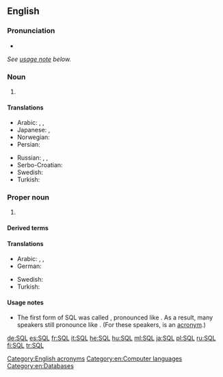 ==English==

===Pronunciation===
* {{audio|En-us-SQL.ogg|Audio (US)|lang=en}}
''See [[#Usage notes|usage note]] below.''

===Noun===
{{en-noun|?}}
# {{context|physics|lang=en}} {{initialism of|[[standard]] [[quantum limit]]|lang=en}}

====Translations====
{{trans-top|SQL}}
* Arabic: {{t|ar|SQL|m|tr=-|sc=Latn}},{{LR}} {{t|ar|إِس كْيُو إِل|tr=ʾes kyū ʾel|m}}, {{t|ar|إسْ كْيُو إلْ|m}}
* Japanese: {{t+|ja|SQL|tr=-|sc=Latn}}, {{t|ja|エスキューエル|tr=esu-kyū-eru}} {{t|ja|シークェル|tr=shīkweru}}
* Norwegian: {{t|no|SQL|n}}
* Persian: {{t|fa|اس‌کیوال|tr=es-kiyu-el|sc=fa-Arab}}
{{trans-mid}}
* Russian: {{t+|ru|SQL|m|tr=-|sc=Latn}}, {{t|ru|эс-ку-э́ль|m}}, {{t|ru|эс-кью-э́л|m}}
* Serbo-Croatian: {{t|sh|SQL|m}}
* Swedish: {{t|sv|SQL|n}}
* Turkish: {{t+|tr|SQL}}
{{trans-bottom}}

===Proper noun===
{{wikipedia|lang=en}}
{{en-proper noun}}

# {{context|computing|lang=en}} {{initialism of|[[w:SQL|Structured Query Language]]|lang=en}}

====Derived terms====
{{der4|[[HSQLDB]]|[[NoSQL]]|[[PL/SQL]]|[[Transact-SQL]]|[[T-SQL]]}}

====Translations====
{{trans-top|SQL}}
* Arabic: {{t|ar|SQL|m|tr=-|sc=Latn}},{{LR}} {{t|ar|إِس كْيُو إِل|tr=ʾes kyū ʾel|m}}, {{t|ar|إسْ كْيُو إلْ|m}}
* German: {{t|de|SQL|n}}
{{trans-mid}}
* Swedish: {{t|sv|SQL|n}}
* Turkish: {{t+|tr|SQL}}
{{trans-bottom}}

====Usage notes====
* {{sense|structured query language}} The first form of SQL was called {{m|en||SEQUEL}}, pronounced like {{m|en||sequel}}. As a result, many speakers still pronounce {{m|en|SQL}} like {{m|en||sequel}}. (For these speakers, {{m|en|SQL}} is an [[Appendix:Glossary#acronym|acronym]].)

[[Category:English acronyms]]
[[Category:en:Computer languages]]
[[Category:en:Databases]]

[[de:SQL]]
[[es:SQL]]
[[fr:SQL]]
[[it:SQL]]
[[he:SQL]]
[[hu:SQL]]
[[ml:SQL]]
[[ja:SQL]]
[[pl:SQL]]
[[ru:SQL]]
[[fi:SQL]]
[[tr:SQL]]